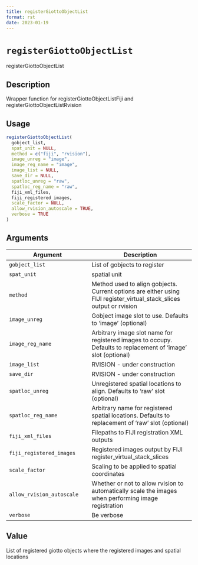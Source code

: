 ```yaml
--- 
title: registerGiottoObjectList 
format: rst 
date: 2023-01-19 
--- 
```

# `registerGiottoObjectList`

registerGiottoObjectList


## Description

Wrapper function for registerGiottoObjectListFiji and registerGiottoObjectListRvision


## Usage

```r
registerGiottoObjectList(
  gobject_list,
  spat_unit = NULL,
  method = c("fiji", "rvision"),
  image_unreg = "image",
  image_reg_name = "image",
  image_list = NULL,
  save_dir = NULL,
  spatloc_unreg = "raw",
  spatloc_reg_name = "raw",
  fiji_xml_files,
  fiji_registered_images,
  scale_factor = NULL,
  allow_rvision_autoscale = TRUE,
  verbose = TRUE
)
```


## Arguments

Argument      |Description
------------- |----------------
`gobject_list`     |     List of gobjects to register
`spat_unit`     |     spatial unit
`method`     |     Method used to align gobjects. Current options are either using FIJI register_virtual_stack_slices output or rvision
`image_unreg`     |     Gobject image slot to use. Defaults to 'image' (optional)
`image_reg_name`     |     Arbitrary image slot name for registered images to occupy. Defaults to replacement of 'image' slot (optional)
`image_list`     |     RVISION - under construction
`save_dir`     |     RVISION - under construction
`spatloc_unreg`     |     Unregistered spatial locations to align. Defaults to 'raw' slot (optional)
`spatloc_reg_name`     |     Arbitrary name for registered spatial locations. Defaults to replacement of 'raw' slot (optional)
`fiji_xml_files`     |     Filepaths to FIJI registration XML outputs
`fiji_registered_images`     |     Registered images output by FIJI register_virtual_stack_slices
`scale_factor`     |     Scaling to be applied to spatial coordinates
`allow_rvision_autoscale`     |     Whether or not to allow rvision to automatically scale the images when performing image registration
`verbose`     |     Be verbose


## Value

List of registered giotto objects where the registered images and spatial locations


